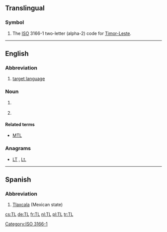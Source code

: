 {{also|Tl|.tl}}
==Translingual==

===Symbol===
{{head|mul|symbol}}

# The [[ISO]] 3166-1 two-letter (alpha-2) code for [[Timor-Leste]].

[[Category:ISO 3166-1]]

----

==English==

===Abbreviation===
{{rfc-header|Abbreviation}}
{{en-abbr}}

# {{label|en|linguistics}} [[target language]]

===Noun===
{{en-noun}}
# {{label|en|informal}} {{abbreviation of|lang=en|translator}}
# {{label|en|informal}} {{abbreviation of|lang=en|translation}}

====Related terms====
* {{sense|translation}} [[MTL]] {{qualifier|machine translation}}

===Anagrams===
* [[LT#English|LT]] , [[Lt.#English|Lt.]]

----

==Spanish==

===Abbreviation===
{{rfc-header|Abbreviation}}
{{head|es|abbreviation}}

# [[Tlaxcala]] (Mexican state)

[[cs:TL]]
[[de:TL]]
[[fr:TL]]
[[nl:TL]]
[[pl:TL]]
[[tr:TL]]